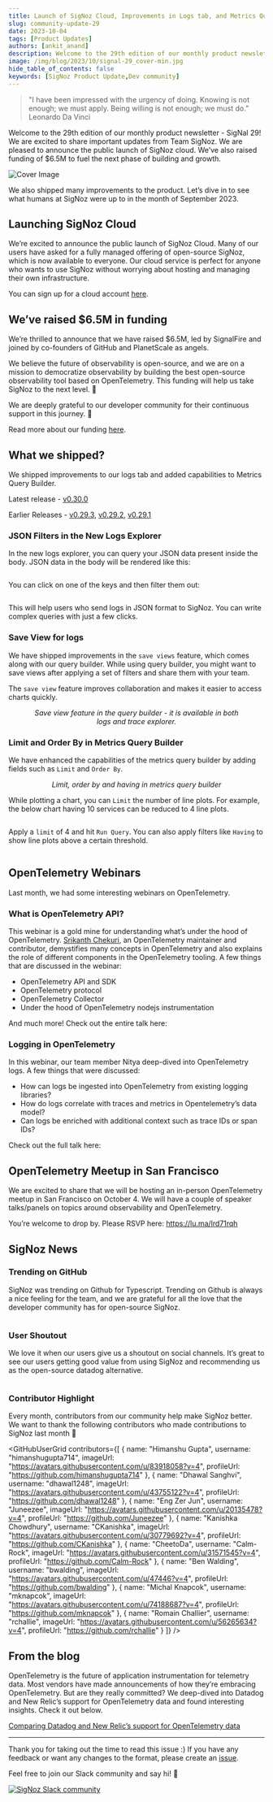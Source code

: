 ```yaml
---
title: Launch of SigNoz Cloud, Improvements in Logs tab, and Metrics Query Builder - SigNal 29
slug: community-update-29
date: 2023-10-04
tags: [Product Updates]
authors: [ankit_anand]
description: Welcome to the 29th edition of our monthly product newsletter - SigNal 29! We are excited to share important updates from Team SigNoz. We are pleased to announce the public launch of SigNoz cloud. We’ve also raised funding of...
image: /img/blog/2023/10/signal-29_cover-min.jpg
hide_table_of_contents: false
keywords: [SigNoz Product Update,Dev community]
---
```




<head>
  <link rel="canonical" href="https://signoz.io/blog/community-update-29/"/>
</head>

> "I have been impressed with the urgency of doing. Knowing is not enough; we must apply. Being willing is not enough; we must do.” 
> Leonardo Da Vinci

Welcome to the 29th edition of our monthly product newsletter - SigNal 29! We are excited to share important updates from Team SigNoz. We are pleased to announce the public launch of SigNoz cloud. We’ve also raised funding of \$6.5M to fuel the next phase of building and growth.



![Cover Image](/img/blog/2023/10/signal-29-cover.webp)

We also shipped many improvements to the product. Let’s dive in to see what humans at SigNoz were up to in the month of September 2023.

## Launching SigNoz Cloud

We’re excited to announce the public launch of SigNoz Cloud. Many of our users have asked for a fully managed offering of open-source SigNoz, which is now available to everyone. Our cloud service is perfect for anyone who wants to use SigNoz without worrying about hosting and managing their own infrastructure.

You can sign up for a cloud account [here](https://signoz.io/teams/).

## We’ve raised \$6.5M in funding

We’re thrilled to announce that we have raised \$6.5M, led by SignalFire and joined by co-founders of GitHub and PlanetScale as angels.

We believe the future of observability is open-source, and we are on a mission to democratize observability by building the best open-source observability tool based on OpenTelemetry. This funding will help us take SigNoz to the next level. 🚀

We are deeply grateful to our developer community for their continuous support in this journey. 🙏

Read more about our funding [here](https://signoz.io/newsroom/signoz-funding/).

## What we shipped?

We shipped improvements to our logs tab and added capabilities to Metrics Query Builder.

Latest release - <a href = "https://github.com/SigNoz/signoz/releases/tag/v0.30.0" rel="noopener noreferrer nofollow" target="_blank" >v0.30.0</a>

Earlier Releases - <a href = "https://github.com/SigNoz/signoz/releases/tag/v0.29.3" rel="noopener noreferrer nofollow" target="_blank" >v0.29.3</a>, <a href = "https://github.com/SigNoz/signoz/releases/tag/v0.29.2" rel="noopener noreferrer nofollow" target="_blank" >v0.29.2</a>, <a href = "https://github.com/SigNoz/signoz/releases/tag/v0.29.1" rel="noopener noreferrer nofollow" target="_blank" >v0.29.1</a>

### JSON Filters in the New Logs Explorer

In the new logs explorer, you can query your JSON data present inside the body. JSON data in the body will be rendered like this:

<figure data-zoomable align='center'>
    <img src="/img/blog/2023/10/json_filter_1.webp" alt=""/>
    <figcaption><i></i></figcaption>
</figure>

You can click on one of the keys and then filter them out:

<figure data-zoomable align='center'>
    <img src="/img/blog/2023/10/json_filter_2.webp" alt=""/>
    <figcaption><i></i></figcaption>
</figure>

This will help users who send logs in JSON format to SigNoz. You can write complex queries with just a few clicks.

### Save View for logs

We have shipped improvements in the `save views` feature, which comes along with our query builder. While using query builder, you might want to save views after applying a set of filters and share them with your team.

The `save view` feature improves collaboration and makes it easier to access charts quickly.

<figure data-zoomable align='center'>
    <img src="/img/blog/2023/10/save_view_logs.webp" alt=""/>
    <figcaption><i>Save view feature in the query builder - it is available in both logs and trace explorer.</i></figcaption>
</figure>

### Limit and Order By in Metrics Query Builder

We have enhanced the capabilities of the metrics query builder by adding fields such as `Limit` and `Order By`.

<figure data-zoomable align='center'>
    <img src="/img/blog/2023/10/query_builder_ft.webp" alt=""/>
    <figcaption><i>Limit, order by and having in metrics query builder</i></figcaption>
</figure>

While plotting a chart, you can `Limit` the number of line plots. For example, the below chart having 10 services can be reduced to 4 line plots.

<figure data-zoomable align='center'>
    <img src="/img/blog/2023/10/qb_plotting_1.webp" alt=""/>
    <figcaption><i></i></figcaption>
</figure>

Apply a `limit` of 4 and hit `Run Query`. You can also apply filters like `Having` to show line plots above a certain threshold.

<figure data-zoomable align='center'>
    <img src="/img/blog/2023/10/qb_plotting_2.webp" alt=""/>
    <figcaption><i></i></figcaption>
</figure>

## OpenTelemetry Webinars

Last month, we had some interesting webinars on OpenTelemetry.

### What is OpenTelemetry API?

This webinar is a gold mine for understanding what’s under the hood of OpenTelemetry. <a href = "https://github.com/srikanthccv" rel="noopener noreferrer nofollow" target="_blank" >Srikanth Chekuri</a>, an OpenTelemetry maintainer and contributor, demystifies many concepts in OpenTelemetry and also explains the role of different components in the OpenTelemetry tooling. A few things that are discussed in the webinar:

- OpenTelemetry API and SDK
- OpenTelemetry protocol
- OpenTelemetry Collector
- Under the hood of OpenTelemetry nodejs instrumentation

And much more! Check out the entire talk here:



<YouTube id="vKuz6_R0iIU" mute={false} />



### Logging in OpenTelemetry

In this webinar, our team member Nitya deep-dived into OpenTelemetry logs. A few things that were discussed:

- How can logs be ingested into OpenTelemetry from existing logging libraries?
- How do logs correlate with traces and metrics in Opentelemetry’s data model?
- Can logs be enriched with additional context such as trace IDs or span IDs?

Check out the full talk here:



<YouTube id="u47mQGqvJwg" mute={false} />



## OpenTelemetry Meetup in San Francisco

We are excited to share that we will be hosting an in-person OpenTelemetry meetup in San Francisco on October 4. We will have a couple of speaker talks/panels on topics around observability and OpenTelemetry.

You’re welcome to drop by. Please RSVP here: <a href = "https://lu.ma/lrd71rqh" rel="noopener noreferrer nofollow" target="_blank" >https://lu.ma/lrd71rqh</a>

## SigNoz News

### Trending on GitHub

SigNoz was trending on Github for Typescript. Trending on Github is always a nice feeling for the team, and we are grateful for all the love that the developer community has for open-source SigNoz.

<figure data-zoomable align='center'>
    <img src="/img/blog/2023/10/github-trending.webp" alt=""/>
    <figcaption><i></i></figcaption>
</figure>

### User Shoutout

We love it when our users give us a shoutout on social channels. It’s great to see our users getting good value from using SigNoz and recommending us as the open-source datadog alternative.

<figure data-zoomable align='center'>
    <img src="/img/blog/2023/10/twitter_shoutout.webp" alt=""/>
    <figcaption><i></i></figcaption>
</figure>

### Contributor Highlight

Every month, contributors from our community help make SigNoz better. We want to thank the following contributors who made contributions to SigNoz last month 🤗

<GitHubUserGrid
  contributors={[
    {
      name: "Himanshu Gupta",
      username: "himanshugupta714",
      imageUrl: "https://avatars.githubusercontent.com/u/83918058?v=4",
      profileUrl: "https://github.com/himanshugupta714"
    },
    {
      name: "Dhawal Sanghvi",
      username: "dhawal1248",
      imageUrl: "https://avatars.githubusercontent.com/u/43755122?v=4",
      profileUrl: "https://github.com/dhawal1248"
    },
    {
      name: "Eng Zer Jun",
      username: "Juneezee",
      imageUrl: "https://avatars.githubusercontent.com/u/20135478?v=4",
      profileUrl: "https://github.com/Juneezee"
    },
    {
      name: "Kanishka Chowdhury",
      username: "CKanishka",
      imageUrl: "https://avatars.githubusercontent.com/u/30779692?v=4",
      profileUrl: "https://github.com/CKanishka"
    },
    {
      name: "CheetoDa",
      username: "Calm-Rock",
      imageUrl: "https://avatars.githubusercontent.com/u/31571545?v=4",
      profileUrl: "https://github.com/Calm-Rock"
    },
    {
      name: "Ben Walding",
      username: "bwalding",
      imageUrl: "https://avatars.githubusercontent.com/u/47446?v=4",
      profileUrl: "https://github.com/bwalding"
    },
    {
      name: "Michal Knapcok",
      username: "mknapcok",
      imageUrl: "https://avatars.githubusercontent.com/u/74188687?v=4",
      profileUrl: "https://github.com/mknapcok"
    },
    {
      name: "Romain Challier",
      username: "rchallie",
      imageUrl: "https://avatars.githubusercontent.com/u/56265634?v=4",
      profileUrl: "https://github.com/rchallie"
    }
  ]}
/>


## From the blog

OpenTelemetry is the future of application instrumentation for telemetry data. Most vendors have made announcements of how they’re embracing OpenTelemetry. But are they really committed? We deep-dived into Datadog and New Relic’s support for OpenTelemetry data and found interesting insights. Check it out below.

[Comparing Datadog and New Relic’s support for OpenTelemetry data](https://signoz.io/blog/is-opentelemetry-a-first-class-citizen-in-your-dashboard-a-datadog-and-newrelic-comparison/)

---

Thank you for taking out the time to read this issue :) If you have any feedback or want any changes to the format, please create an <a href = "https://github.com/SigNoz/signoz/issues" rel="noopener noreferrer nofollow" target="_blank" >issue</a>.

Feel free to join our Slack community and say hi! 👋

[![SigNoz Slack community](/img/blog/common/join_slack_cta.webp)](https://signoz.io/slack)
